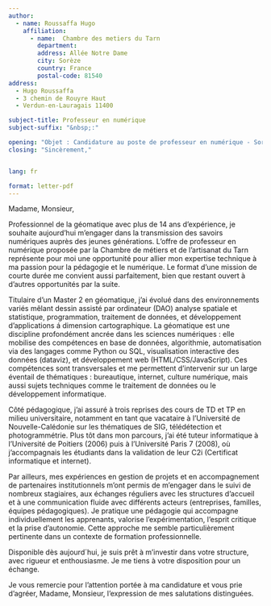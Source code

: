 ```yaml
---
author:
  - name: Roussaffa Hugo
    affiliation:
      - name:  Chambre des metiers du Tarn
        department: 
        address: Allée Notre Dame 
        city: Sorèze 
        country: France
        postal-code: 81540
address:
  - Hugo Roussaffa
  - 3 chemin de Rouyre Haut
  - Verdun-en-Lauragais 11400

subject-title: Professeur en numérique
subject-suffix: "&nbsp;:"

opening: "Objet : Candidature au poste de professeur en numérique - Sorèze"
closing: "Sincèrement,"


lang: fr

format: letter-pdf
---
```



Madame, Monsieur,

Professionnel de la géomatique avec plus de 14 ans d'expérience, je souhaite aujourd’hui m’engager dans la transmission des savoirs numériques auprès des jeunes générations. L’offre de professeur en numérique proposée par la Chambre de métiers et de l’artisanat du Tarn représente pour moi une opportunité pour allier mon expertise technique à ma passion pour la pédagogie et le numérique. Le format d'une mission de courte durée me convient aussi parfaitement, bien que restant ouvert à d'autres opportunités par la suite.

Titulaire d’un Master 2 en géomatique, j’ai évolué dans des environnements variés mêlant dessin assisté par ordinateur (DAO) analyse spatiale et statistique, programmation, traitement de données, et développement d’applications á dimension cartographique. La géomatique est une discipline profondément ancrée dans les sciences numériques : elle mobilise des compétences en base de données, algorithmie, automatisation via des langages comme Python ou SQL, visualisation interactive des données (dataviz), et développement web (HTML/CSS/JavaScript). Ces compétences sont transversales et me permettent d’intervenir sur un large éventail de thématiques : bureautique, internet, culture numérique, mais aussi sujets techniques comme le traitement de données ou le développement informatique.

Côté pédagogique, j’ai assuré à trois reprises des cours de TD et TP en milieu universitaire, notamment en tant que vacataire à l’Université de Nouvelle-Calédonie sur les thématiques de SIG, télédétection et photogrammétrie. Plus tôt dans mon parcours, j’ai été tuteur informatique à l’Université de Poitiers (2006) puis à l’Université Paris 7 (2008), où j’accompagnais les étudiants dans la validation de leur C2i (Certificat informatique et internet).

Par ailleurs, mes expériences en gestion de projets et en accompagnement de partenaires institutionnels m'ont permis de m'engager dans le suivi de nombreux stagiaires, aux échanges réguliers avec les structures d’accueil et à une communication fluide avec différents acteurs  (entreprises, familles, équipes pédagogiques). Je pratique une pédagogie qui accompagne individuellement les apprenants, valorise l’expérimentation, l’esprit critique et la prise d’autonomie. Cette approche me semble particulièrement pertinente dans un contexte de formation professionnelle. 

Disponible dès aujourd´hui, je suis prêt à m’investir dans votre structure, avec rigueur et enthousiasme. Je me tiens à votre disposition pour un échange.

Je vous remercie pour l’attention portée à ma candidature et vous prie d’agréer, Madame, Monsieur, l’expression de mes salutations distinguées.
